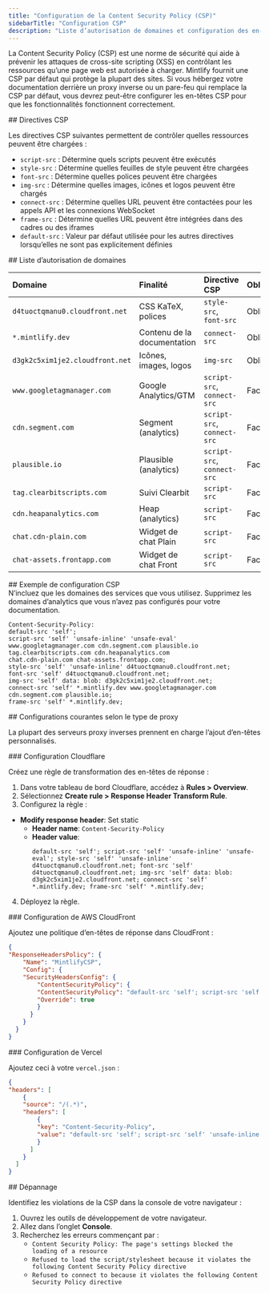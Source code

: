 ```yaml
---
title: "Configuration de la Content Security Policy (CSP)"
sidebarTitle: "Configuration CSP"
description: "Liste d’autorisation de domaines et configuration des en-têtes pour les proxys inverses, pare-feu et réseaux appliquant des politiques de sécurité strictes"
---
```


La Content Security Policy (CSP) est une norme de sécurité qui aide à prévenir les attaques de cross-site scripting (XSS) en contrôlant les ressources qu’une page web est autorisée à charger. Mintlify fournit une CSP par défaut qui protège la plupart des sites. Si vous hébergez votre documentation derrière un proxy inverse ou un pare-feu qui remplace la CSP par défaut, vous devrez peut-être configurer les en-têtes CSP pour que les fonctionnalités fonctionnent correctement.

<div id="csp-directives">
  ## Directives CSP
</div>

Les directives CSP suivantes permettent de contrôler quelles ressources peuvent être chargées :

- `script-src` : Détermine quels scripts peuvent être exécutés
- `style-src` : Détermine quelles feuilles de style peuvent être chargées
- `font-src` : Détermine quelles polices peuvent être chargées
- `img-src` : Détermine quelles images, icônes et logos peuvent être chargés
- `connect-src` : Détermine quelles URL peuvent être contactées pour les appels API et les connexions WebSocket
- `frame-src` : Détermine quelles URL peuvent être intégrées dans des cadres ou des iframes
- `default-src` : Valeur par défaut utilisée pour les autres directives lorsqu’elles ne sont pas explicitement définies

<div id="domain-whitelist">
  ## Liste d’autorisation de domaines
</div>

| Domaine | Finalité | Directive CSP | Obligatoire |
|:-------|:--------|:--------------|:-------|
| `d4tuoctqmanu0.cloudfront.net` | CSS KaTeX, polices | `style-src`, `font-src` | Obligatoire |
| `*.mintlify.dev` | Contenu de la documentation | `connect-src` | Obligatoire |
| `d3gk2c5xim1je2.cloudfront.net` | Icônes, images, logos | `img-src` | Obligatoire |
| `www.googletagmanager.com` | Google Analytics/GTM | `script-src`, `connect-src` | Facultatif |
| `cdn.segment.com` | Segment (analytics) | `script-src`, `connect-src` | Facultatif |
| `plausible.io` | Plausible (analytics) | `script-src`, `connect-src` | Facultatif |
| `tag.clearbitscripts.com` | Suivi Clearbit | `script-src` | Facultatif |
| `cdn.heapanalytics.com` | Heap (analytics) | `script-src` | Facultatif |
| `chat.cdn-plain.com` | Widget de chat Plain | `script-src` | Facultatif |
| `chat-assets.frontapp.com` | Widget de chat Front | `script-src` | Facultatif |

<div id="example-csp-configuration">
  ## Exemple de configuration CSP
</div>

<Note>
  N’incluez que les domaines des services que vous utilisez. Supprimez les domaines d’analytics que vous n’avez pas configurés pour votre documentation.
</Note>

```text renvoyer à la ligne
Content-Security-Policy:
default-src 'self';
script-src 'self' 'unsafe-inline' 'unsafe-eval' www.googletagmanager.com cdn.segment.com plausible.io tag.clearbitscripts.com cdn.heapanalytics.com
chat.cdn-plain.com chat-assets.frontapp.com;
style-src 'self' 'unsafe-inline' d4tuoctqmanu0.cloudfront.net;
font-src 'self' d4tuoctqmanu0.cloudfront.net;
img-src 'self' data: blob: d3gk2c5xim1je2.cloudfront.net;
connect-src 'self' *.mintlify.dev www.googletagmanager.com cdn.segment.com plausible.io;
frame-src 'self' *.mintlify.dev;
```


<div id="common-configurations-by-proxy-type">
  ## Configurations courantes selon le type de proxy
</div>

La plupart des serveurs proxy inverses prennent en charge l’ajout d’en-têtes personnalisés.

<div id="cloudflare-configuration">
  ### Configuration Cloudflare
</div>

Créez une règle de transformation des en-têtes de réponse :

1. Dans votre tableau de bord Cloudflare, accédez à **Rules > Overview**.
2. Sélectionnez **Create rule > Response Header Transform Rule**.
3. Configurez la règle :

- **Modify response header**: Set static
  - **Header name**: `Content-Security-Policy`
  - **Header value**:
    ```text wrap
    default-src 'self'; script-src 'self' 'unsafe-inline' 'unsafe-eval'; style-src 'self' 'unsafe-inline' d4tuoctqmanu0.cloudfront.net; font-src 'self' d4tuoctqmanu0.cloudfront.net; img-src 'self' data: blob: d3gk2c5xim1je2.cloudfront.net; connect-src 'self' *.mintlify.dev; frame-src 'self' *.mintlify.dev;
    ```

4. Déployez la règle.

<div id="aws-cloudfront-configuration">
  ### Configuration de AWS CloudFront
</div>

Ajoutez une politique d’en-têtes de réponse dans CloudFront :

```json
{
"ResponseHeadersPolicy": {
    "Name": "MintlifyCSP",
    "Config": {
    "SecurityHeadersConfig": {
        "ContentSecurityPolicy": {
        "ContentSecurityPolicy": "default-src 'self'; script-src 'self' 'unsafe-inline' 'unsafe-eval'; style-src 'self' 'unsafe-inline' d4tuoctqmanu0.cloudfront.net; font-src 'self' d4tuoctqmanu0.cloudfront.net; img-src 'self' data: blob: d3gk2c5xim1je2.cloudfront.net; connect-src 'self' *.mintlify.dev; frame-src 'self' *.mintlify.dev;",
        "Override": true
        }
      }
    }
  }
}
```


<div id="vercel-configuration">
  ### Configuration de Vercel
</div>

Ajoutez ceci à votre `vercel.json` :

```json
{
"headers": [
    {
    "source": "/(.*)",
    "headers": [
        {
        "key": "Content-Security-Policy",
        "value": "default-src 'self'; script-src 'self' 'unsafe-inline' 'unsafe-eval'; style-src 'self' 'unsafe-inline' d4tuoctqmanu0.cloudfront.net; font-src 'self' d4tuoctqmanu0.cloudfront.net; img-src 'self' data: blob: d3gk2c5xim1je2.cloudfront.net; connect-src 'self' *.mintlify.dev; frame-src 'self' *.mintlify.dev;"
        }
      ]
    }
  ]
}
```


<div id="troubleshooting">
  ## Dépannage
</div>

Identifiez les violations de la CSP dans la console de votre navigateur :

1. Ouvrez les outils de développement de votre navigateur.
2. Allez dans l’onglet **Console**.
3. Recherchez les erreurs commençant par :
    - `Content Security Policy: The page's settings blocked the loading of a resource`
    - `Refused to load the script/stylesheet because it violates the following Content Security Policy directive`
    - `Refused to connect to because it violates the following Content Security Policy directive`